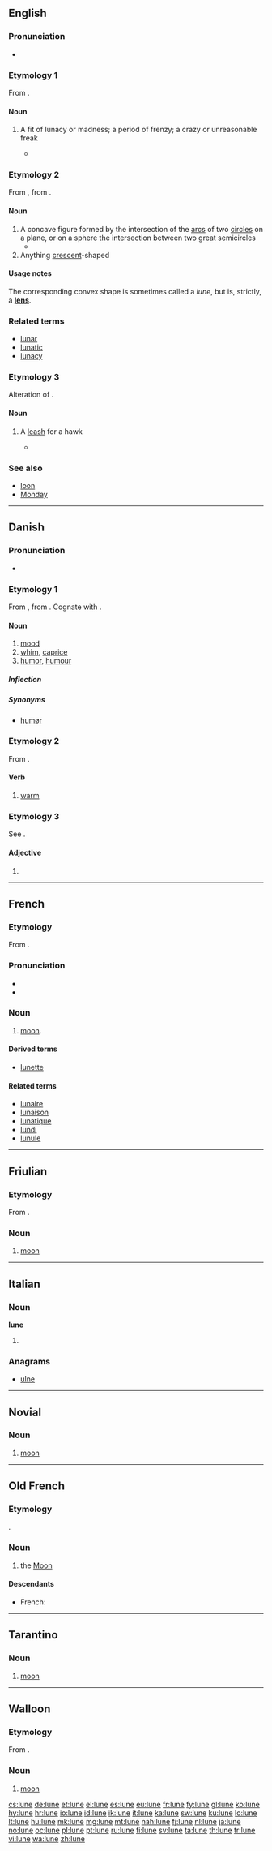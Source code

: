 {{also|luñè|Lune|luné}}
==English==

===Pronunciation===
* {{IPA|/luːn/}}

===Etymology 1===
From {{etyl|la|en}} {{term|luna||moon|lang=la}}.

====Noun====
{{en-noun}}

# {{context|obsolete|lang=en}} A fit of lunacy or madness; a period of frenzy; a crazy or unreasonable freak
#* {{quote-book|author=[[w:Shakespeare|Shakespeare]]|passage=These dangerous, unsafe '''lunes''' i' the king.|title=The Winter's Tale|year=1623}}

===Etymology 2===
From {{etyl|fr|en}} {{term|lune|lang=fr}}, from {{etyl|la|en}} {{term|luna|lang=la}}.

====Noun====
{{en-noun}}

# A concave figure formed by the intersection of the [[arc]]s of two [[circle]]s on a plane, or on a sphere the intersection between two great semicircles
#* {{quote-book|year=1984|passage=What he worried about was any eventual convexity, a shrinking, it might be, of the planet itself to some palpable curvature of whatever he would be standing on, so that he would be left sticking out like a projected radius, unsheltered and reeling across the empty '''lunes''' of his tiny sphere.|author=Thomas Pynchon|title=Slow Learner}}
# Anything [[crescent]]-shaped

====Usage notes====
The corresponding convex shape is sometimes called a ''lune'', but is, strictly, a '''[[lens]]'''.

===Related terms===
* [[lunar]]
* [[lunatic]]
* [[lunacy]]

===Etymology 3===
Alteration of {{term|lyon}}.

====Noun====
{{en-noun}}

# {{context|hawking|lang=en}} A [[leash]] for a hawk
#* {{quote-book|year=1485|author=Sir Thomas Malory|title=Le Morte Darthur|section=Book VI|passage=than he was ware of a faucon com over his hede fleyng towarde an hyghe elme, and longe '''lunes''' aboute her feete.}}

===See also===
* [[loon]]
* [[Monday]]

----

==Danish==

===Pronunciation===
* {{IPA|/luːnə/|[ˈluːnə]|lang=da}}

===Etymology 1===
From {{etyl|gml|da}} {{term|lune|lūne|lunar phase, caprice|lang=gml}}, from {{etyl|la|da}} {{term|luna|lūna|lang=la}}. Cognate with {{etyl|de|-}} {{term|Laune|lang=de}}.

====Noun====
{{da-noun|t|r}}

# [[mood]]
# [[whim]], [[caprice]]
# [[humor]], [[humour]]

=====Inflection=====
{{da-noun-infl|t|r}}

=====Synonyms=====
* {{sense|mood}} [[humør]]

===Etymology 2===
From {{etyl|non|da}} {{term|lugna||to calm|lang=non}}.

====Verb====
{{da-verb|lun|lune|luner|lunede|er/har|lunet}}

# [[warm]]

===Etymology 3===
See {{term|lun||warm|lang=da}}.

====Adjective====
{{head|da|adjective form}}

# {{form of|definite and plural|lun|lang=da}}

----

==French==

===Etymology===
From {{etyl|la|fr}} {{term|luna|lūna|lang=la}}.

===Pronunciation===
* {{IPA|/lyn/|lang=fr}}
* {{audio|Fr-lune.ogg|audio}}

===Noun===
{{fr-noun|f}}

# {{context|astronomy|lang=fr}} [[moon]].

====Derived terms====
* [[lunette]]

====Related terms====
* [[lunaire]]
* [[lunaison]]
* [[lunatique]]
* [[lundi]]
* [[lunule]]

----

==Friulian==

===Etymology===
From {{etyl|la|fur}} {{term|luna|lang=la|sc=Latn}}.

===Noun===
{{fur-noun|m}}

# [[moon]]

----

==Italian==

===Noun===
'''lune''' {{f}}

# {{plural of|luna|lang=it}}

===Anagrams===
* [[ulne#Italian|ulne]]

----

==Novial==

===Noun===
{{nov-noun}}

# [[moon]]

----

==Old French==

===Etymology===
{{etyl|la|fro}} {{term|luna|lang=la}}.

===Noun===
{{fro-proper noun|f}}

# the [[Moon]]

====Descendants====
* French: {{l|fr|lune}}

----

==Tarantino==

===Noun===
{{head|roa-tar|noun}}

# [[moon]]

----

==Walloon==

===Etymology===
From {{etyl|la|wa}} {{term|luna|lūna|lang=la}}.

===Noun===
{{head|wa|noun|g=f}}

# [[moon]]

[[cs:lune]]
[[de:lune]]
[[et:lune]]
[[el:lune]]
[[es:lune]]
[[eu:lune]]
[[fr:lune]]
[[fy:lune]]
[[gl:lune]]
[[ko:lune]]
[[hy:lune]]
[[hr:lune]]
[[io:lune]]
[[id:lune]]
[[ik:lune]]
[[it:lune]]
[[ka:lune]]
[[sw:lune]]
[[ku:lune]]
[[lo:lune]]
[[lt:lune]]
[[hu:lune]]
[[mk:lune]]
[[mg:lune]]
[[mt:lune]]
[[nah:lune]]
[[fj:lune]]
[[nl:lune]]
[[ja:lune]]
[[no:lune]]
[[oc:lune]]
[[pl:lune]]
[[pt:lune]]
[[ru:lune]]
[[fi:lune]]
[[sv:lune]]
[[ta:lune]]
[[th:lune]]
[[tr:lune]]
[[vi:lune]]
[[wa:lune]]
[[zh:lune]]